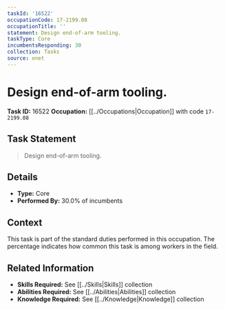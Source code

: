 ```yaml
---
taskId: '16522'
occupationCode: 17-2199.08
occupationTitle: ''
statement: Design end-of-arm tooling.
taskType: Core
incumbentsResponding: 30
collection: Tasks
source: onet
---
```

# Design end-of-arm tooling.

**Task ID:** 16522
**Occupation:** [[../Occupations|Occupation]] with code `17-2199.08`

## Task Statement

> Design end-of-arm tooling.

## Details

- **Type:** Core
- **Performed By:** 30.0% of incumbents

## Context

This task is part of the standard duties performed in this occupation. The percentage indicates how common this task is among workers in the field.

## Related Information

- **Skills Required:** See [[../Skills|Skills]] collection
- **Abilities Required:** See [[../Abilities|Abilities]] collection
- **Knowledge Required:** See [[../Knowledge|Knowledge]] collection
